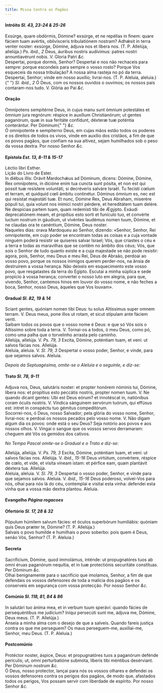 ```yaml
---
title: Missa Contra os Pagãos
---
```


<h4 class="text-center">
  Intróito <em>Sl. 43, 23-24 & 25-26</em>
</h4>
<div class="container-fluid">
  <div class="row">
    <div class="col-6 dropcaps text-justify">
      Exsúrge, quare obdórmis, Dómine? exsúrge, et ne repéllas in finem: quare
      fáciem tuam avértis, oblivísceris tribulatiónem nostram? Adhǽsit in terra
      venter noster: exsúrge, Dómine, ádjuva nos et líbera nos. (T. P. Allelúja,
      allelúja.) <em>Ps. ibid., 2</em> Deus, áuribus nostris audívimus: patres
      nostri annuntiavérunt nobis. V. Gloria Patri <em>&c.</em>
    </div>
    <div class="col-6 dropcaps text-justify">
      Despertai, porque dormis, Senhor? Despertai e nos não rechaceis para
      sempre: porque escondeis para sempre o vosso rosto? Porque Vos esqueceis
      da nossa tribulação? A nossa alma rasteja no pó da terra. Despertai,
      Senhor; vinde em nosso auxílio; livrai-nos. (T. P. Aleluia, aleluia.){" "}
      <em>Sl. ibid., 2</em> Ó Deus, com os nossos ouvidos o ouvimos; os nossos
      pais contaram-nos tudo. V. Glória ao Pai <em>&c.</em>
    </div>
  </div>
</div>

<h4 class="text-center">Oração</h4>
<div class="container-fluid">
  <div class="row">
    <div class="col-6 dropcaps text-justify">
      Omnípotens sempitérne Deus, in cujus manu sunt ómnium potestátes et ómnium
      jura regnórum: réspice in auxílium Christianórum; ut gentes paganórum, quæ
      in sua feritáte confídunt, déxteræ tuæ poténtia conterántur. Per Dóminum{" "}
      <em>&c.</em>
    </div>
    <div class="col-6 dropcaps text-justify">
      Ó omnipotente e sempiterno Deus, em cujas mãos estão todos os poderes e os
      direitos de todos os vivos, vinde em auxílio dos cristãos, a fim de que os
      povos pagãos, que confiam na sua altivez, sejam humilhados sob o peso da
      vossa dextra. Por nosso Senhor <em>&c.</em>
    </div>
  </div>
</div>

<h4 class="text-center">
  Epístola <em>Est. 13, 8-11 & 15-17</em>
</h4>
<div class="container-fluid">
  <div class="row">
    <div class="col-6 text-justify">Léctio libri Esther.</div>
    <div class="col-6 text-justify">Lição do Livro de Ester.</div>
    <div class="col-6 dropcaps text-justify">
      In diébus illis: Orávit Mardochǽus ad Dóminum, dicens: Dómine, Dómine, Rex
      omnípotens, in dicióne enim tua cuncta sunt pósita, et non est qui possit
      tuæ resístere voluntáti, si decréveris salváre Israël. Tu fecísti cœlum et
      terram, et quidquid cœli ámbitu continétur. Dóminus ómnium es, nec est qui
      resístat majestáti tuæ. Et nunc, Dómine Rex, Deus Abraham, miserére pópuli
      tui, quia volunt nos inimíci nostri pérdere, et hereditátem tuam delére.
      Ne despícias partem tuam, quam redemísti tibi de Ægýpto. Exáudi
      deprecatiónem meam, et propítius esto sorti et funículo tuo, et convérte
      luctum nostrum in gáudium, ut vivéntes laudémus nomen tuum, Dómine, et ne
      claudas ora te canéntium, Dómine, Deus noster.
    </div>
    <div class="col-6 dropcaps text-justify">
      Naqueles dias: orava Mardoqueu ao Senhor, dizendo: «Senhor, Senhor, Rei
      omnipotente, em cujo poder se encontram todas as coisas e a cuja vontade
      ninguém poderá resistir se quiseres salvar Israel; Vós, que criastes o céu
      e a terra e todas as maravilhas que se contêm no âmbito dos céus; Vós, que
      sois o Senhor de tudo quanto existe e a cuja majestade se não pode
      resistir: agora, pois, Senhor, meu Deus e meu Rei, Deus de Abraão, perdoai
      ao vosso povo, porque os nossos inimigos querem perder-nos, na ânsia de
      destruírem a vossa herança. Não deixeis em esquecimento este vosso povo,
      que resgatastes da terra do Egipto. Escutai a minha súplica e sede
      propício à vossa herança; convertei o nosso luto em alegria, para que,
      vivendo, Senhor, cantemos hinos em louvor do vosso nome, e não feches a
      boca, Senhor, nosso Deus, àqueles que Vos louvam».
    </div>
  </div>
</div>

<h4 class="text-center">
  Gradual <em>Sl. 82, 19 & 14</em>
</h4>
<div class="container-fluid">
  <div class="row">
    <div class="col-6 dropcaps text-justify">
      Sciant gentes, quóniam nomen tibi Deus: tu solus Altíssimus super omnem
      terram. V. Deus meus, pone illos ut rotam, et sicut stípulam ante fáciem
      venti.
    </div>
    <div class="col-6 dropcaps text-justify">
      Saibam todos os povos que o vosso nome é Deus: e que só Vós sois o
      Altíssimo sobre toda a terra. V. Tornai-os a todos, ó meu Deus, como pó,
      como uma palha que o torvelinho arrasta pelo caminho.
    </div>
    <div class="col-6 text-justify">
      Allelúja, allelúja. V. <em>Ps. 79, 3</em> Excita, Dómine, poténtiam tuam,
      et veni: ut salvos fácias nos. Allelúja.
    </div>
    <div class="col-6 text-justify">
      Aleluia, aleluia. V. <em>Sl. 79, 3</em> Despertai o vosso poder, Senhor, e
      vinde, para que sejamos salvos. Aleluia.
    </div>
  </div>
</div>

<em>Depois da Septuagésima, omite-se o Aleluia e o seguinte, e diz-se:</em>

<h4 class="text-center">
  Trato <em>Sl. 78, 9-11</em>
</h4>
<div class="container-fluid">
  <div class="row">
    <div class="col-6 dropcaps text-justify">
      Adjuva nos, Deus, salutáris noster: et propter honórem nóminis tui,
      Dómine, líbera nos: et propítius esto peccátis nostris, propter nomen
      tuum. V. Ne quando dicant gentes: Ubi est Deus eórum? et innotéscat in,
      natiónibus coram óculis nostris. V. Víndica sánguinem servórum tuórum, qui
      effúsus est: intret in conspéctu tuo gémitus compeditórum.
    </div>
    <div class="col-6 dropcaps text-justify">
      Socorrei-nos, ó Deus, nosso Salvador; pela glória do vosso nome, Senhor,
      livrai-nos: e perdoai os nossos pecados pelo vosso nome. V. Não digam
      algum dia os povos: onde está o seu Deus? Seja notório aos povos e aos
      nossos olhos. V. Vingai o sangue que os vossos servos derramaram: cheguem
      até Vós os gemidos dos cativos.
    </div>
  </div>
</div>

<em>No Tempo Pascal omite-se o Gradual e o Trato e diz-se:</em>

<div class="container-fluid">
  <div class="row">
    <div class="col-6 text-justify">
      Allelúja, allelúja. V. <em>Ps. 79, 3</em> Excita, Dómine, poténtiam tuam,
      et veni: ut salvos fácias nos. Allelúja. V. <em>ibid., 15-16</em> Deus
      virtútum, convértere, réspice de cœlo, et vide, et vísita víneam istam: et
      pérfice eam, quam plantávit déxtera tua. Allelúja.
    </div>
    <div class="col-6 text-justify">
      Aleluia, aleluia. V. <em>Sl. 79, 3</em> Despertai o vosso poder, Senhor, e
      vinde para que sejamos salvos. Aleluia. V. <em>ibid., 15-16</em> Deus
      poderoso, volvei-Vos para nós, olhai para nós lá do céu, contemplai e
      visitai esta vinha: defendei esta vinha que a vossa mão dextra plantou.
      Aleluia.
    </div>
  </div>
</div>

<h4 class="text-center">
  Evangelho <em>Página rogacoes</em>
</h4>

<h4 class="text-center">
  Ofertório <em>Sl. 17, 28 & 32</em>
</h4>
<div class="container-fluid">
  <div class="row">
    <div class="col-6 dropcaps text-justify">
      Pópulum húmilem salvum fácies: et óculos superbórum humiliábis: quóniam
      quis Deus præter te, Dómine? (T. P. Allelúja.)
    </div>
    <div class="col-6 dropcaps text-justify">
      Salvais o povo humilde e humilhais o povo soberbo: pois quem é Deus, senão
      Vós, Senhor? (T. P. Aleluia.)
    </div>
  </div>
</div>

<h4 class="text-center">Secreta</h4>
<div class="container-fluid">
  <div class="row">
    <div class="col-6 dropcaps text-justify">
      Sacrifícium, Dómine, quod immolámus, inténde: ut propugnatóres tuos ab
      omni éruas paganórum nequítia, et in tuæ protectiónis securitáte
      constítuas. Per Dóminum <em>&c.</em>
    </div>
    <div class="col-6 dropcaps text-justify">
      Olhai benignamente para o sacrifício que imolamos, Senhor, a fim de que
      defendais os vossos defensores de toda a malícia dos pagãos e os
      conserveis em segurança com vossa protecção. Por nosso Senhor <em>&c.</em>
    </div>
  </div>
</div>

<h4 class="text-center">
  Comúnio <em>Sl. 118, 81, 84 & 86</em>
</h4>
<div class="container-fluid">
  <div class="row">
    <div class="col-6 dropcaps text-justify">
      In salutári tuo ánima mea, et in verbum tuum sperávi: quando fácies de
      persequéntibus me judícium? Iníqui persecúti sunt me, ádjuva me, Dómine,
      Deus meus. (T. P. Allelúja.)
    </div>
    <div class="col-6 dropcaps text-justify">
      Anseia a minha alma com o desejo de que a salveis. Quando fareis justiça
      contra os que me perseguem? Os maus perseguem-me, auxiliai-me, Senhor, meu
      Deus. (T. P. Aleluia.)
    </div>
  </div>
</div>

<h4 class="text-center">Postcomúnio</h4>
<div class="container-fluid">
  <div class="row">
    <div class="col-6 dropcaps text-justify">
      Protéctor noster, áspice, Deus: et propugnatóres tuos a paganórum defénde
      perículis; ut, omni perturbatióne submóta, líberis tibi méntibus
      desérviant. Per Dóminum nostrum <em>&c.</em>
    </div>
    <div class="col-6 dropcaps text-justify">
      Ó Deus, nosso protector, lançai para nós os vossos olhares e defendei os
      vossos defensores contra os perigos dos pagãos, de modo que, afastados
      todos os perigos, Vos possam servir com liberdade de espírito. Por nosso
      Senhor <em>&c.</em>
    </div>
  </div>
</div>
